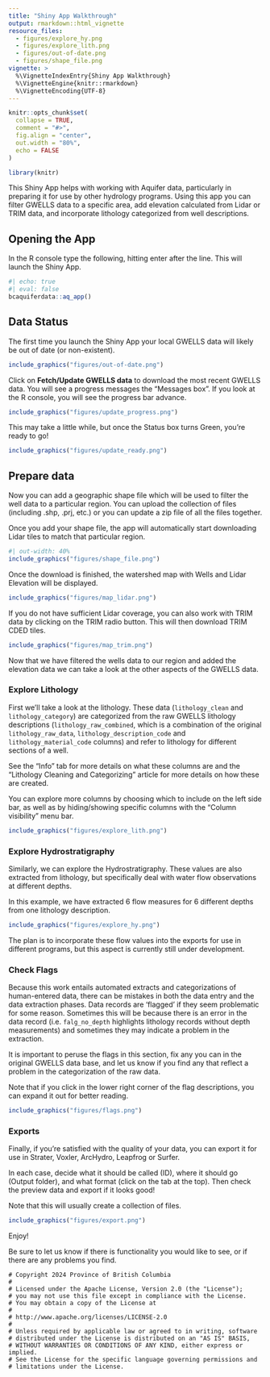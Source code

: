 ```yaml
---
title: "Shiny App Walkthrough"
output: rmarkdown::html_vignette
resource_files:
  - figures/explore_hy.png
  - figures/explore_lith.png
  - figures/out-of-date.png
  - figures/shape_file.png
vignette: >
  %\VignetteIndexEntry{Shiny App Walkthrough}
  %\VignetteEngine{knitr::rmarkdown}
  %\VignetteEncoding{UTF-8}
---
```


```r
knitr::opts_chunk$set(
  collapse = TRUE,
  comment = "#>",
  fig.align = "center",
  out.width = "80%",
  echo = FALSE
)

library(knitr)
```

This Shiny App helps with working with Aquifer data, particularly in preparing it for use by other hydrology programs. 
Using this app you can filter GWELLS data to a specific area, add elevation calculated from Lidar or TRIM data, 
and incorporate lithology categorized from well descriptions.

## Opening the App

In the R console type the following, hitting enter after the line. This will launch the Shiny App.

```r
#| echo: true
#| eval: false
bcaquiferdata::aq_app()
```


## Data Status

The first time you launch the Shiny App your local GWELLS data will likely be out of date (or non-existent).

```r
include_graphics("figures/out-of-date.png")
```


Click on **Fetch/Update GWELLS data** to download the most recent GWELLS data. You will see a progress messages the "Messages box". If you look at the R console, you will see the progress bar advance. 

```r
include_graphics("figures/update_progress.png")
```


This may take a little while, but once the Status box turns Green, you're ready to go!
```r
include_graphics("figures/update_ready.png")
```


## Prepare data

Now you can add a geographic shape file which will be used to filter the well data to a particular region.
You can upload the collection of files (including .shp, .prj, etc.) or you can update a zip file of all the files together. 

Once you add your shape file, the app will automatically start downloading Lidar tiles to match that particular region.

```r
#| out-width: 40%
include_graphics("figures/shape_file.png")
```

Once the download is finished, the watershed map with Wells and Lidar Elevation will be displayed.

```r
include_graphics("figures/map_lidar.png")
```

If you do not have sufficient Lidar coverage, you can also work with TRIM data by clicking on the TRIM radio button. 
This will then download TRIM CDED tiles.

```r
include_graphics("figures/map_trim.png")
```

Now that we have filtered the wells data to our region and added the elevation data we can take a look 
at the other aspects of the GWELLS data.

### Explore Lithology

First we'll take a look at the lithology. 
These data (`lithology_clean` and `lithology_category`) are categorized from the 
raw GWELLS lithology descriptions (`lithology_raw_combined`, which is a 
combination of the original `lithology_raw_data`, `lithology_description_code` 
and `lithology_material_code` columns) and refer to lithology for different 
sections of a well.

See the "Info" tab for more details on what these columns are and the "Lithology Cleaning and Categorizing" article for more details on how these are created.

You can explore more columns by choosing which to include on the left side bar, as well
as by hiding/showing specific columns with the "Column visibility" menu bar.

```r
include_graphics("figures/explore_lith.png")
```

### Explore Hydrostratigraphy

Similarly, we can explore the Hydrostratigraphy. 
These values are also extracted from lithology, but specifically deal with water flow observations at different depths. 

In this example, we have extracted 6 flow measures for 6 different depths from one lithology description. 

```r
include_graphics("figures/explore_hy.png")
```

The plan is to incorporate these flow values into the exports for use in different programs, but this aspect is currently still under development.

### Check Flags

Because this work entails automated extracts and categorizations of human-entered data, there can be
mistakes in both the data entry and the data extraction phases. 
Data records are 'flagged' if they seem problematic for some reason. 
Sometimes this will be because there is an error in the data record (i.e. `falg_no_depth` highlights
lithology records without depth measurements) and sometimes they may indicate a problem in the extraction.

It is important to peruse the flags in this section, fix any you can in the original
GWELLS data base, and let us know if you find any that reflect a problem in the categorization
of the raw data.

Note that if you click in the lower right corner of the flag descriptions, you can expand it out for better reading.


```r
include_graphics("figures/flags.png")
```


### Exports

Finally, if you're satisfied with the quality of your data, you can export it for use in Strater, Voxler, ArcHydro, Leapfrog or Surfer.

In each case, decide what it should be called (ID), where it should go (Output folder), and what format (click on the tab at the top). Then check the preview data and export if it looks good!

Note that this will usually create a collection of files.

```r
include_graphics("figures/export.png")
```

Enjoy! 

Be sure to let us know if there is functionality you would like to see, or if there are
any problems you find.


```
# Copyright 2024 Province of British Columbia
# 
# Licensed under the Apache License, Version 2.0 (the "License");
# you may not use this file except in compliance with the License.
# You may obtain a copy of the License at 
# 
# http://www.apache.org/licenses/LICENSE-2.0
# 
# Unless required by applicable law or agreed to in writing, software
# distributed under the License is distributed on an "AS IS" BASIS,
# WITHOUT WARRANTIES OR CONDITIONS OF ANY KIND, either express or implied.
# See the License for the specific language governing permissions and
# limitations under the License.
```
